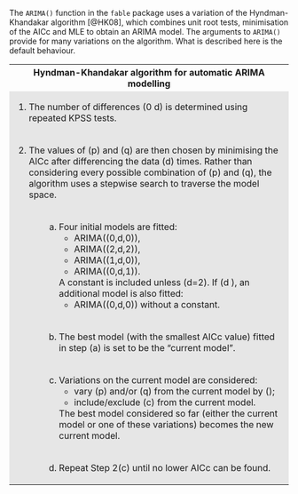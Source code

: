 The `ARIMA()` function in the `fable` package uses a variation of the Hyndman-Khandakar algorithm [@HK08], which combines unit root tests, minimisation of the AICc and MLE to obtain an ARIMA model. The arguments to `ARIMA()` provide for many variations on the algorithm. What is described here is the default behaviour.

<table>
  <tr><th><b>Hyndman-Khandakar algorithm for automatic ARIMA modelling</b></th></tr>
  <tr style="background-color: #e6e6e6;"><td >
<ol style="list-style-type: decimal">
<li>The number of differences <span class="math inline">\(0 \le d\le 2\)</span> is determined using repeated KPSS tests.</li>
</ol>
</td></tr>
<tr style="background-color: #e6e6e6;"><td><ol style="list-style-type: decimal" start=2>
<li>The values of <span class="math inline">\(p\)</span> and <span class="math inline">\(q\)</span> are then chosen by minimising the AICc after differencing the data <span class="math inline">\(d\)</span> times. Rather than considering every possible combination of <span class="math inline">\(p\)</span> and <span class="math inline">\(q\)</span>, the algorithm uses a stepwise search to traverse the model space.
</li></ol></td></tr>
<tr style="background-color: #e6e6e6;"><td>
<ol style="list-style-type: lower-alpha; margin-left: 3.4em;">
<li>Four initial models are fitted:
<ul>
<li>ARIMA<span class="math inline">\((0,d,0)\)</span>,</li>
<li>ARIMA<span class="math inline">\((2,d,2)\)</span>,</li>
<li>ARIMA<span class="math inline">\((1,d,0)\)</span>,</li>
<li>ARIMA<span class="math inline">\((0,d,1)\)</span>.</li>
</ul>
A constant is included unless <span class="math inline">\(d=2\)</span>. If <span class="math inline">\(d \le 1\)</span>, an additional model is also fitted:
<ul>
<li>ARIMA<span class="math inline">\((0,d,0)\)</span> without a constant.</li>
</ul></li>
</ol></td></tr>
<tr style="background-color: #e6e6e6;"><td>
<ol style="list-style-type: lower-alpha; margin-left: 3.4em;" start=2>
<li>The best model (with the smallest AICc value) fitted in step (a) is set to be the “current model”.</li>
</ol></td></tr>
<tr style="background-color: #e6e6e6;"><td>
<ol style="list-style-type: lower-alpha; margin-left: 3.4em;" start=3>
<li>Variations on the current model are considered:
<ul>
<li>vary <span class="math inline">\(p\)</span> and/or <span class="math inline">\(q\)</span> from the current model by <span class="math inline">\(\pm1\)</span>;</li>
<li>include/exclude <span class="math inline">\(c\)</span> from the current model.
</li></ul>
The best model considered so far (either the current model or one of these variations) becomes the new current model.
</li>
</ol></td></tr>
<tr style="background-color: #e6e6e6;"><td>
<ol style="list-style-type: lower-alpha; margin-left: 3.4em;" start=4>
<li>Repeat Step 2(c) until no lower AICc can be found.</li>
</ol></li>
</ol>
</td></tr>
</table>
